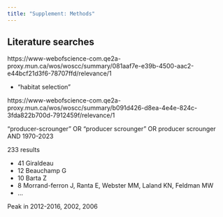 ```yaml
---
title: "Supplement: Methods"
---
```



## Literature searches



https://www-webofscience-com.qe2a-proxy.mun.ca/wos/woscc/summary/081aaf7e-e39b-4500-aac2-e44bcf21d3f6-78707ffd/relevance/1


+ "habitat selection"



https://www-webofscience-com.qe2a-proxy.mun.ca/wos/woscc/summary/b091d426-d8ea-4e4e-824c-3fda822b700d-7912459f/relevance/1

"producer-scrounger" OR "producer scrounger" OR producer scrounger AND 1970-2023

233 results

- 41 Giraldeau
- 12 Beauchamp G
- 10 Barta Z
- 8 Morrand-ferron J, Ranta E, Webster MM, Laland KN, Feldman MW 
- ...

Peak in 2012-2016, 2002, 2006